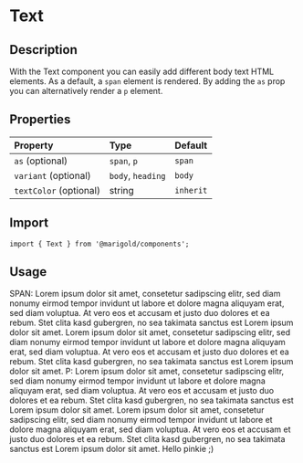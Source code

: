
<Meta title="Components/Typography/Text" />

# Text

## Description

With the Text component you can easily add different body text HTML elements. As a default, a `span` element is rendered.
By adding the `as` prop you can alternatively render a `p` element.

## Properties

| Property               | Type              | Default   |
| :--------------------- | :---------------- | :-------- |
| `as` (optional)        | `span`, `p`       | `span`    |
| `variant` (optional)   | `body`, `heading` | `body`    |
| `textColor` (optional) | string            | `inherit` |

## Import

```tsx
import { Text } from '@marigold/components';
```

## Usage

<Preview>
  <Story name="body">
    <Text>
      SPAN: Lorem ipsum dolor sit amet, consetetur sadipscing elitr, sed diam
      nonumy eirmod tempor invidunt ut labore et dolore magna aliquyam erat, sed
      diam voluptua. At vero eos et accusam et justo duo dolores et ea rebum.
      Stet clita kasd gubergren, no sea takimata sanctus est Lorem ipsum dolor
      sit amet. Lorem ipsum dolor sit amet, consetetur sadipscing elitr, sed
      diam nonumy eirmod tempor invidunt ut labore et dolore magna aliquyam
      erat, sed diam voluptua. At vero eos et accusam et justo duo dolores et ea
      rebum. Stet clita kasd gubergren, no sea takimata sanctus est Lorem ipsum
      dolor sit amet.
    </Text>
  </Story>
  <Story name="heading">
    <Text as="p" variant="heading">
      P: Lorem ipsum dolor sit amet, consetetur sadipscing elitr, sed diam
      nonumy eirmod tempor invidunt ut labore et dolore magna aliquyam erat, sed
      diam voluptua. At vero eos et accusam et justo duo dolores et ea rebum.
      Stet clita kasd gubergren, no sea takimata sanctus est Lorem ipsum dolor
      sit amet. Lorem ipsum dolor sit amet, consetetur sadipscing elitr, sed
      diam nonumy eirmod tempor invidunt ut labore et dolore magna aliquyam
      erat, sed diam voluptua. At vero eos et accusam et justo duo dolores et ea
      rebum. Stet clita kasd gubergren, no sea takimata sanctus est Lorem ipsum
      dolor sit amet.
    </Text>
  </Story>
  <Story name="with textColor">
    <Text textColor="hotpink">Hello pinkie ;)</Text>
  </Story>
</Preview>
